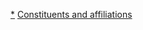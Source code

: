 {{Navbox
|name = 英国的构成
|state = {{{state|autocollapse}}}
|title = {{flagicon|United Kingdom}} [[英国]]的[[構成國]]、领土和[[属地]]
|listclass = hlist

|group1 = [[英國的構成國|构成国]]
|list1 = 
* [[英格兰]]
* [[蘇格蘭]]
* [[威爾斯]]
* [[北爱尔兰]]

|group2 = [[王冠屬地]]
|list2 = 
* [[根西行政区|根西]]
** [[奧爾德尼島]]
** [[根西島]]
** [[薩克島]]
* [[曼島|-{zh-cn:马恩岛;zh-tw:曼島;zh-hk:人島;}-]]
* [[泽西]]

|group3 = [[英国海外领土|海外领土]]
|list3 = 
* [[亞克羅提利與德凱利亞]]{{smallsup|1}}
* [[安圭拉]]
* [[百慕大]]
* [[英属南极领地]]{{smallsup|2}}
* [[英屬印度洋領地]]{{smallsup|1}}
* [[英屬維爾京群島]]
* [[開曼群島]]
* [[福克兰群岛]]
* [[直布罗陀]]
* [[蒙特塞拉特]]
* [[皮特凯恩群岛]]
* [[圣赫勒拿、阿森松和特里斯坦-达库尼亚]]
* [[南乔治亚和南桑威奇群岛]]
* [[特克斯和凯科斯群岛]]

|group4 = [[英国殖民地|前殖民地]]
|list4 = 
* {{le|从英国获得独立的国家列表|List of countries that gained independence from the United Kingdom}}

|below = {{smallsup|1}} [[军事基地|专属基地区]]。 &nbsp; {{smallsup|2}} 因[[南极条约体系|南极条约]]而暂不承认。
}}<noinclude>

{{collapsible option}}

[[Category:英国的构成国|*]]
[[Category:英国政治模板|Constituents and affiliations]]
</noinclude>